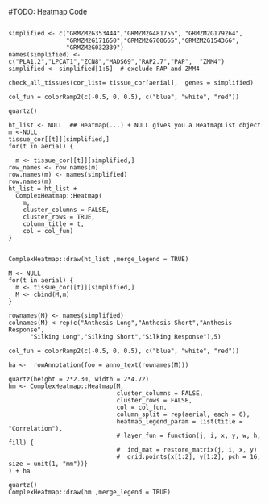 #TODO: Heatmap Code


```

simplified <- c("GRMZM2G353444","GRMZM2G481755", "GRMZM2G179264",
                "GRMZM2G171650","GRMZM2G700665","GRMZM2G154366",
                "GRMZM2G032339")
names(simplified) <- c("PLA1.2","LPCAT1","ZCN8","MADS69","RAP2.7","PAP",  "ZMM4")
simplified <- simplified[1:5]  # exclude PAP and ZMM4

check_all_tissues(cor_list= tissue_cor[aerial],  genes = simplified)

col_fun = colorRamp2(c(-0.5, 0, 0.5), c("blue", "white", "red"))

quartz()

ht_list <- NULL  ## Heatmap(...) + NULL gives you a HeatmapList object
m <-NULL
tissue_cor[[t]][simplified,]
for(t in aerial) {

  m <- tissue_cor[[t]][simplified,]
row_names <- row.names(m)
row.names(m) <- names(simplified)
row.names(m)
ht_list = ht_list +
  ComplexHeatmap::Heatmap(
    m,
    cluster_columns = FALSE,
    cluster_rows = TRUE,
    column_title = t,
    col = col_fun)
}


ComplexHeatmap::draw(ht_list ,merge_legend = TRUE)

M <- NULL
for(t in aerial) {
  m <- tissue_cor[[t]][simplified,]
  M <- cbind(M,m)
}

rownames(M) <- names(simplified)
colnames(M) <-rep(c("Anthesis Long","Anthesis Short","Anthesis Response",
      "Silking Long","Silking Short","Silking Response"),5)

col_fun = colorRamp2(c(-0.5, 0, 0.5), c("blue", "white", "red"))

ha <-  rowAnnotation(foo = anno_text(rownames(M)))

quartz(height = 2*2.30, width = 2*4.72)
hm <- ComplexHeatmap::Heatmap(M,
                              cluster_columns = FALSE,
                              cluster_rows = FALSE,
                              col = col_fun,
                              column_split = rep(aerial, each = 6),
                              heatmap_legend_param = list(title = "Correlation"),
                              # layer_fun = function(j, i, x, y, w, h, fill) {
                              #  ind_mat = restore_matrix(j, i, x, y)
                              #  grid.points(x[1:2], y[1:2], pch = 16, size = unit(1, "mm"))}
) + ha

quartz()
ComplexHeatmap::draw(hm ,merge_legend = TRUE)

```